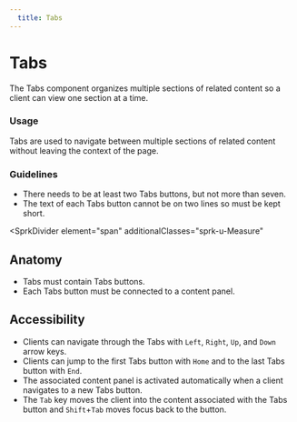 ```yaml
---
  title: Tabs
---
```


# Tabs

The Tabs component organizes multiple sections of
related content so a client can view one section at a time.

<ComponentPreview
  componentName="tabs--default-story"
  maxWidth="100%"
  hasReact
  hasAngular
  hasHTML
  titleAttr="Tabs Example"
/>

### Usage

Tabs are used to navigate between multiple sections
of related content without leaving the context of the page.

### Guidelines

- There needs to be at least two Tabs buttons, but not more than seven.
- The text of each Tabs button cannot be on two lines so must be kept short.

<SprkDivider
 element="span"
 additionalClasses="sprk-u-Measure"
></SprkDivider>

## Anatomy

- Tabs must contain Tabs buttons.
- Each Tabs button must be connected to a content panel.

## Accessibility

- Clients can navigate through the Tabs with `Left`, `Right`, `Up`, and `Down`
arrow keys.
- Clients can jump to the first Tabs button with `Home` and to the last Tabs
button with `End`.
- The associated content panel is activated automatically when a client
navigates to a new Tabs button.
- The `Tab` key moves the client into the content associated with the Tabs
button and `Shift`+`Tab` moves focus back to the button.
